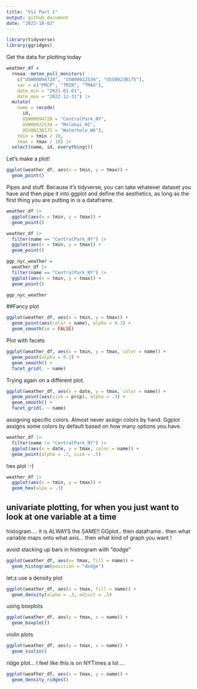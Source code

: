 ```yaml
---
title: "Viz Part 1"
output: github_document
date: "2023-10-03"
---
```


```r
library(tidyverse)
library(ggridges)
```

Get the data for plotting today

```r
weather_df = 
  rnoaa::meteo_pull_monitors(
    c("USW00094728", "USW00022534", "USS0023B17S"),
    var = c("PRCP", "TMIN", "TMAX"), 
    date_min = "2021-01-01",
    date_max = "2022-12-31") |>
  mutate(
    name = recode(
      id, 
      USW00094728 = "CentralPark_NY", 
      USW00022534 = "Molokai_HI",
      USS0023B17S = "Waterhole_WA"),
    tmin = tmin / 10,
    tmax = tmax / 10) |>
  select(name, id, everything())
```


Let's make a plot!

```r
ggplot(weather_df, aes(x = tmin, y = tmax)) +
  geom_point()
```

Pipes and stuff. Because it's tidyverse, you can take whatever dataset you have and then pipe it into ggplot and define the aesthetics, as long as the first thing you are putting in is a dataframe.

```r
weather_df |> 
  ggplot(aes(x = tmin, y = tmax)) +
  geom_point()
```

```r
weather_df |> 
  filter(name == "CentralPark_NY") |> 
  ggplot(aes(x = tmin, y = tmax)) +
  geom_point()

ggp_nyc_weather = 
  weather_df |> 
  filter(name == "CentralPark_NY") |> 
  ggplot(aes(x = tmin, y = tmax)) +
  geom_point()

ggp_nyc_weather
```


##Fancy plot

```r
ggplot(weather_df, aes(x = tmin, y = tmax)) +
  geom_point(aes(color = name), alpha = 0.3) +
  geom_smooth(se = FALSE)
```


Plot with facets

```r
ggplot(weather_df, aes(x = tmin, y = tmax, color = name)) +
  geom_point(alpha = 0.3) +
  geom_smooth() +
  facet_grid(. ~ name)
```


Trying again on a different plot.

```r
ggplot(weather_df, aes(x = date, y = tmax, color = name)) +
  geom_point(aes(size = prcp), alpha = .3) + 
  geom_smooth() +
  facet_grid(. ~ name)
```

assigning specific colors. Almost never assign colors by hand. Ggplot assigns some colors by default based on how many options you have.

```r
weather_df |> 
  filter(name != "CentralPark_NY") |> 
  ggplot(aes(x = date, y = tmax, color = name)) +
  geom_point(alpha = .7, size = .5)
```

hex plot :-)
```r
weather_df |> 
  ggplot(aes(x = tmin, y = tmax)) +
  geom_hex(alpa = .3)
```


## univariate plotting, for when you just want to look at one variable at a time

histogram.... it is ALWAYS the SAME!! GGplot.. then dataframe.. then what variable maps onto what axis... then what kind of graph you want !

avoid stacking up bars in histrogram with "dodge"

```r
ggplot(weather_df, aes(x= tmax, fill = name)) +
  geom_histogram(position = "dodge")
```

let;s use a density plot
```r
ggplot(weather_df, aes(x = tmax, fill = name)) +
  geom_density(alpha = .3, adjust = .5)
```

using boxplots
```r
ggplot(weather_df, aes(y = tmax, x = name)) +
  geom_boxplot()
```


violin plots

```r
ggplot(weather_df, aes(y = tmax, x = name)) +
  geom_violin()
```

ridge plot... I feel like this is on NYTimes a lot ...

```r
ggplot(weather_df, aes(x = tmax, y = name)) +
  geom_density_ridges()
```

